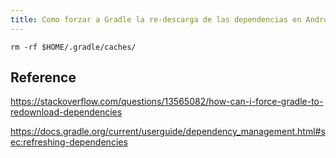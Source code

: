```yaml
---
title: Como forzar a Gradle la re-descarga de las dependencias en Android
---
```


```
rm -rf $HOME/.gradle/caches/
```

## Reference

https://stackoverflow.com/questions/13565082/how-can-i-force-gradle-to-redownload-dependencies

https://docs.gradle.org/current/userguide/dependency_management.html#sec:refreshing-dependencies